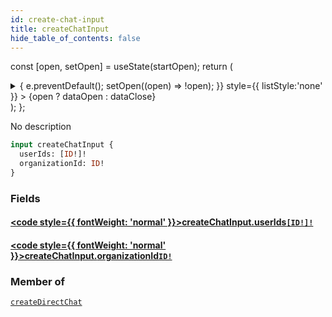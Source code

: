 ```yaml
---
id: create-chat-input
title: createChatInput
hide_table_of_contents: false
---
```






const [open, setOpen] = useState(startOpen);
return (
<details {...(open ? { open: true } : {})} className="details" style={{ border:'none', boxShadow:'none', background:'var(--ifm-background-color)' }}>
<summary
onClick={(e) => {
e.preventDefault();
setOpen((open) => !open);
}}
style={{ listStyle:'none' }} >
{open ? dataOpen : dataClose}
</summary>
{open && children}
</details>
);
};

No description

```graphql
input createChatInput {
  userIds: [ID!]!
  organizationId: ID!
}
```

### Fields

#### [<code style={{ fontWeight: 'normal' }}>createChatInput.<b>userIds</b></code>](#)<Bullet />[`[ID!]!`](/schema/scalars/id) <Badge class="secondary" text="non-null"/> <Badge class="secondary" text="scalar"/>

>

#### [<code style={{ fontWeight: 'normal' }}>createChatInput.<b>organizationId</b></code>](#)<Bullet />[`ID!`](/schema/scalars/id) <Badge class="secondary" text="non-null"/> <Badge class="secondary" text="scalar"/>

>

### Member of

[`createDirectChat`](/schema/mutations/create-direct-chat) <Badge class="secondary" text="mutation"/>
